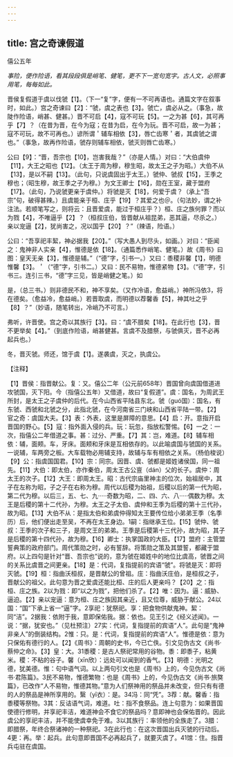 ```yaml
---
---
---
```

title: 宫之奇谏假道
---



僖公五年

*事险，便作险语，看其段段俱是峭笔、健笔，更不下一宽句宽字。古人文，必照事用笔，每每如此。*

晋侯复假道于虞以伐虢【1】。（下一“复”字，便有一不可再语也。通篇文字在叙事时，如此。）宫之奇谏曰【2】：“虢，虞之表也【3】。虢亡，虞必从之。（事急，故陡作险语，峭甚、健甚。）晋不可启【4】，寇不可玩【5】。一之为甚【6】，其可再乎【7】？（在昔为晋，在今为寇；在昔为启，在今为玩。晋不可启，故一为甚；寇不可玩，故不可再也。）谚所谓＇辅车相依【3】，唇亡齿寒＇者，其虞虢之谓也。”（事急，故再作险语，虢存则辅车相依，虢灭则唇亡齿寒。）

公曰【9】：“晋，吾宗也【10】，岂害我哉？”（亦是人情。）对曰：“大伯虞仲【11】，大王之昭也【12】。（太王于周为穆，穆生昭，故太王之子为昭。）大伯不从【13】，是以不嗣【13】。（此句，只说虞固出于太王。）虢仲、虢叔【15】，王季之穆也；（昭生穆，故王季之子为穆。）为文王卿士【16】，勋在王室，藏于盟府【17】。（此句，乃说虢更亲于虞仲。）将虢是灭【18】，何爱于虞？（承上“吾宗”句，破得甚辣。）且虞能亲于桓、庄乎【19】？其爱之也＠。（句法妙，谓之补注法。若顺笔写之，则将云：且晋爱虞，能过于桓庄乎？）桓、庄之族何罪？而以为戮【4】，不唯逼乎【2】？（桓叔庄伯，皆晋献从祖昆弟，恶其逼，尽杀之。）亲以宠逼【2】，犹尚害之，况以国乎【20】？”（辣语，险语。）

公曰：“吾享祀丰絜，神必据我【20】。”（写大愚人到尽头，如画。）对曰：“臣闻之：鬼神非人实亲【4】，惟德是依【18】。（通篇悉作峭笔、健笔。）故《周书》曰图：皇天无亲【3】，惟德是辅。”（“德”字，引书一。）又曰：黍稷非馨【1】，明德惟馨【3】。＇（“德”字，引书二。）又曰：民不易物，惟德紧物【3】。（“德”字，引书三。连引三书，“德”字三见，皆是峭健之笔。）如

是，（总三书。）则非德民不和，神不享矣。（又作冷语，愈益峭。）神所冯依3，将在德矣。（愈益冷，愈益峭。）若晋取虞，而明德以荐馨香【5】，神其吐之乎【8】？”（妙语，随笔转出，冷峭乃不可言。）

弗听，许晋使。宫之奇以其族行【3】。曰：“虞不腊矣【18】。在此行也【3】，晋不更举矣【4】。”（到底作险语，峭甚健甚。言虞不及腊祭，与虢俱灭，晋不必再起兵也。）

冬，晋灭虢。师还，馆于虞【1】。遂袭虞，灭之，执虞公。

【注释】

【1】晋侯：指晋献公。复：又。僖公二年（公元前658年）晋国曾向虞国借道进攻虢国，灭下阳。今（指僖公五年）又借道，故曰“复假道”。虞：国名，为周武王所封，是太王之子虞仲的后代。在今山西省平陆县东北。虢（guó国）：国名，有东虢、西虢和北虢之分，此指北虢，在今河南省三门峡和山西省平陆一带。【2】官之奇：虞国大夫。【3】表：外表，这里是屏障的意思。【4】启：开。意指开启晋国的野心。【5】寇：指外面入侵的兵。玩：玩忽，指放松警惕。【6】一之：一次，指僖公二年借道之事。甚：过分、严重。【7】其：岂，难道。【8】辅车相依：辅，面颊。车，牙床。面颊和牙床是互相依存的。以此喻虞国与虢国的关系。一说辅，车两旁之板。大车载物必用辅支持，故辅与车有相依之关系。（杨伯梭说）【9】公：指虞国国君。【10】宗：同宗。因晋、虞、虢都是姬姓诸侯国，同一祖先。【11】大伯：即太伯，亦作秦伯，周太王古公亶（dán）父的长子。虞仲：周太王的次子。【12】大王：即周太王。昭：古代宗庙里神主的位次，始祖居中，其子在左称为昭，子之子在右称为穆。周代以后稷为始祖，后稷以后的第一代为昭，第二代为穆。以后三，五、七、九·····奇数为昭，二、四、六、八·····偶数为穆。太王是后稷的第十二代孙，为穆。太王之子太伯、虞仲和王季为后稷的第十三代孙，故为昭。【13】大伯不从：是指太伯和弟虞仲得知太王要传位给小弟弟王季（名季历）后，他们便出走至吴，不再在太王身边。1嗣：指继承王位。【15】虢仲、虢叔：王季的次子和三子，是周文王的弟弟。王季是后稷第十三代孙，故为昭，其子是后稷的第十四代孙，故为穆。【16】卿士：执掌国政的大臣。【17】盟府：主管盟誓典策的政府部门。周代策勋之时，必有誓辞。将策勋之策及其盟誓，都藏于盟府。以上四句是针对“晋、吾宗也”说的，意为虢在姬姓中的地位比虞高，虢晋之间的关系比虞晋之间更亲。【18】是：代词，复指提前的宾语“虢”。将虢是灭：即将灭虢。【19】桓：指曲沃桓叔，是晋献公的曾祖。庄：指曲沃庄伯，是桓叔之子，晋献公的祖父。此句意为晋之爱虞还能比桓、庄的后人更亲吗？【20】之：指桓、庄之族。2以为戮：即“以之为戮”，把他们杀了。【2】唯：因为。逼：威胁、逼迫。【2】亲以宠逼：意为桓、庄之族因其亲近，且又位尊，威胁于献公。24以国：“国”下承上省一“逼”字。2享祀：犹祭祀。享：把食物供献鬼神。絜：同“洁”。2据我：依附于我，意即保佑我。据：依也。见王引之《经义述闻》。一说：“据，犹安也。”（见杜预注）27实：代词，复指提前的宾语“人”。此句是“鬼神非亲人”的倒装结构。2惟：只。是：代词，复指提前的宾语“人”。惟德是依：意为只保佑有德行的人。【2】《周书》：周朝的史书，今已亡佚。引文见伪古文《尚书·蔡仲之命》。【3】皇：大。31黍稷：是古人祭祀常用的谷物。黍：即黍子，粘黄米。稷：不粘的谷子。馨（xīn欣）：远处可以闻到的香气。【3】明德：光明之德，犹美德。惟：句中语气词。以上两句引文也是《周书》上的，今见伪古文《尚书·君陈篇》。3民不易物，惟德繁物：也是《周书》上的，今见伪古文《尚书·旅獒篇》，已改作“人不易物，惟德其物。”意为人们祭神用的祭品并未改变，但只有有德的人的祭品是神所享用的。繄（yī衣）：是。34冯：同“凭”。3荐：献。馨香：指黍稷等祭物。3其：反诘语气词，难道。吐：指不食祭品。连上句意为：如果晋国使德行修明，并享祀丰洁，难道神会不食它的祭品吗？意即神也会保佑晋的。因此虞公的享祀丰洁，并不能使虞幸免于难。3以其族行：率领他的全族走了。3腊：即腊祭，年终合祭诸神的一种祭祀。3在此行也：在这次晋国出兵灭虢的行动后。4更：再。举：起兵。此句意即晋国不必再起兵了，就要灭虞了。41馆：住。指晋兵屯驻在虞国。